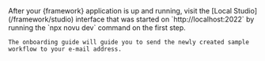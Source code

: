 <Step title="Test your workflow">
    After your {framework} application is up and running, visit the [Local Studio](/framework/studio) interface that was started on `http://localhost:2022` by running the `npx novu dev` command on the first step.

    The onboarding guide will guide you to send the newly created sample workflow to your e-mail address.

</Step>
